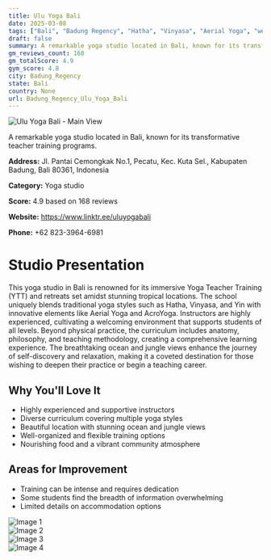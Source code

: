 ```yaml
---
title: Ulu Yoga Bali
date: 2025-03-08
tags: ["Bali", "Badung Regency", "Hatha", "Vinyasa", "Aerial Yoga", "welcoming atmosphere", "transformative experience", "Badung Regency"]  
draft: false
summary: A remarkable yoga studio located in Bali, known for its transformative teacher training programs.
gm_reviews_count: 168
gm_totalScore: 4.9
gym_score: 4.8
city: Badung_Regency
state: Bali
country: None
url: Badung_Regency_Ulu_Yoga_Bali
---
```


<div className="aspect-[16/9] relative my-8">
  <img 
    src="https://lh5.googleusercontent.com/p/AF1QipNkn7uL1qgb7XslPi98y0cgBjqlXNsO8etZvGna=w1920-h1080-k-no"
    alt="Ulu Yoga Bali - Main View"
    className="object-cover absolute inset-0 w-full h-full rounded-lg"
  />
</div>

A remarkable yoga studio located in Bali, known for its transformative teacher training programs.

**Address:** Jl. Pantai Cemongkak No.1, Pecatu, Kec. Kuta Sel., Kabupaten Badung, Bali 80361, Indonesia

**Category:** Yoga studio

**Score:** 4.9 based on 168 reviews

**Website:** https://www.linktr.ee/uluyogabali

**Phone:** +62 823-3964-6981

# Studio Presentation

This yoga studio in Bali is renowned for its immersive Yoga Teacher Training (YTT) and retreats set amidst stunning tropical locations. The school uniquely blends traditional yoga styles such as Hatha, Vinyasa, and Yin with innovative elements like Aerial Yoga and AcroYoga. Instructors are highly experienced, cultivating a welcoming environment that supports students of all levels. Beyond physical practice, the curriculum includes anatomy, philosophy, and teaching methodology, creating a comprehensive learning experience. The breathtaking ocean and jungle views enhance the journey of self-discovery and relaxation, making it a coveted destination for those wishing to deepen their practice or begin a teaching career.

## Why You'll Love It

- Highly experienced and supportive instructors
- Diverse curriculum covering multiple yoga styles
- Beautiful location with stunning ocean and jungle views
- Well-organized and flexible training options
- Nourishing food and a vibrant community atmosphere

## Areas for Improvement

- Training can be intense and requires dedication
- Some students find the breadth of information overwhelming
- Limited details on accommodation options

<div className="grid grid-cols-1 xl:grid-cols-2 gap-4 my-8">
<div className="aspect-[4/3] relative"><img src="https://lh3.googleusercontent.com/p/AF1QipMQ6x-QW3VekQNbDZARokXxEh6_b0Vht0UGYHu3=w1920-h1080-k-no" alt="Image 1" className="object-cover absolute inset-0 w-full h-full rounded-lg" /></div>
<div className="aspect-[4/3] relative"><img src="https://lh5.googleusercontent.com/p/AF1QipMkC-JPk_RBem8NsK20R9xKiKvzK94X7RBvN63c=w1920-h1080-k-no" alt="Image 2" className="object-cover absolute inset-0 w-full h-full rounded-lg" /></div>
<div className="aspect-[4/3] relative"><img src="https://lh5.googleusercontent.com/p/AF1QipOWnqjG97pK06DYgEQWddyZ612kJF3fkUE3uc28=w1920-h1080-k-no" alt="Image 3" className="object-cover absolute inset-0 w-full h-full rounded-lg" /></div>
<div className="aspect-[4/3] relative"><img src="https://lh5.googleusercontent.com/p/AF1QipPy1-Vj1nL8xgtH9avh7skK3rjtqaWJZ-wPrPjN=w1920-h1080-k-no" alt="Image 4" className="object-cover absolute inset-0 w-full h-full rounded-lg" /></div>
</div>
